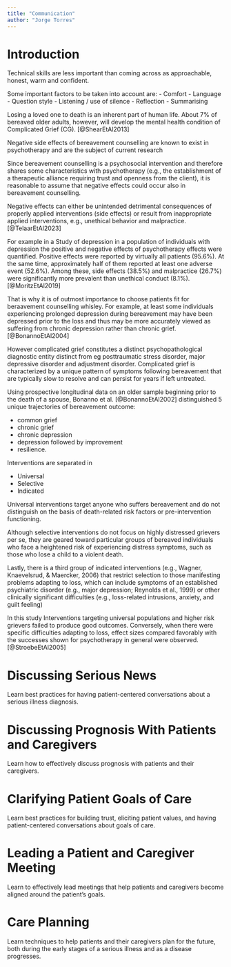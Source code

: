```yaml
---
title: "Communication"
author: "Jorge Torres"
---
```


# Introduction


Technical skills are less important than coming across as approachable, honest, warm and confident.

Some important factors to be taken into account are: 
- Comfort
- Language
- Question style
- Listening / use of silence
- Reflection
- Summarising



Losing a loved one to death is an inherent part of human life. About 7% of bereaved older adults, however, will develop the mental health condition of Complicated Grief (CG). [@ShearEtAl2013]

Negative side effects of bereavement counselling are known to exist in psychotherapy and are the subject of current research

Since bereavement counselling is a psychosocial intervention and therefore shares some characteristics with psychotherapy (e.g., the establishment of a therapeutic alliance requiring trust and openness from the client), it is reasonable to assume that negative effects could occur also in bereavement counselling.

Negative effects can either be unintended detrimental consequences of properly applied interventions (side effects) or result from inappropriate applied interventions, e.g., unethical behavior and malpractice.[@TelaarEtAl2023]

For example in a Study of depression in a population of individuals with depression the positive and negative effects of psychotherapy effects were quantified. Positive effects were reported by virtually all patients (95.6%). 
At the same time, approximately half of them reported at least one adverse event (52.6%). Among these, side effects (38.5%) and malpractice (26.7%) were significantly more prevalent than unethical conduct (8.1%). [@MoritzEtAl2019]

That is why it is of outmost importance to choose patients fit for beraavement counselling whisley. 
For example, at least some individuals experiencing prolonged depression during bereavement may have been depressed prior to the loss and thus may be more accurately viewed as suffering from chronic depression rather than chronic grief.[@BonannoEtAl2004]

However complicated grief constitutes a distinct psychopathological diagnostic entity distinct from eg posttraumatic stress disorder, major depressive disorder and adjustment disorder. Complicated grief is characterized by a unique pattern of symptoms following bereavement that are typically slow to resolve and can persist for years if left untreated.  

Using prospective longitudinal data on an older sample beginning prior to the death of a spouse, Bonanno et al. [@BonannoEtAl2002] distinguished 5 unique trajectories of bereavement outcome: 

- common grief 
- chronic grief 
- chronic depression 
- depression followed by improvement
- resilience.

Interventions are separated in

- Universal 
- Selective
- Indicated

Universal interventions target anyone who suffers bereavement and do not distinguish on the basis of death-related risk factors or pre-intervention functioning.

Although selective interventions do not focus on highly distressed grievers per se, they are geared toward particular groups of bereaved individuals who face a heightened risk of experiencing distress symptoms, such as those who lose a child to a violent death.

Lastly, there is a third group of indicated interventions (e.g., Wagner, Knaevelsrud, & Maercker, 2006) that restrict selection to those manifesting problems adapting to loss, which can include symptoms of an established psychiatric disorder (e.g., major depression; Reynolds et al., 1999) or other clinically significant difficulties (e.g., loss-related intrusions, anxiety, and guilt feeling) 

In this study Interventions targeting universal populations and higher risk grievers failed to produce good outcomes. Conversely, when there were specific difficulties adapting to loss, effect sizes compared favorably with the successes shown for psychotherapy in general were observed.[@StroebeEtAl2005]


# Discussing Serious News

Learn best practices for having patient-centered conversations about a serious illness diagnosis.

# Discussing Prognosis With Patients and Caregivers

Learn how to effectively discuss prognosis with patients and their caregivers.

# Clarifying Patient Goals of Care

Learn best practices for building trust, eliciting patient values, and having patient-centered conversations about goals of care.

# Leading a Patient and Caregiver Meeting

Learn to effectively lead meetings that help patients and caregivers become aligned around the patient’s goals.


# Care Planning

Learn techniques to help patients and their caregivers plan for the future, both during the early stages of a serious illness and as a disease progresses.
